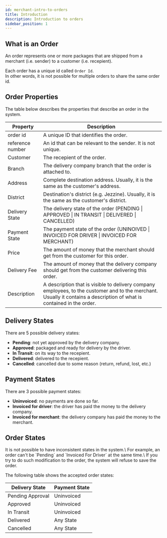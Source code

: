 ```yaml
---
id: merchant-intro-to-orders
title: Introduction
description: Introduction to orders
sidebar_position: 1
---
```


## What is an Order

An order represents one or more packages that are shipped from a merchant (i.e. sender) to a customer (i.e. recepient).

Each order has a unique id called `Order Id`.\
In other words, it is not possible for multiple orders to share the same order id.

## Order Properties

The table below describes the properties that describe an order in the system.

| Property          | Description                                                                                                                                                            |
|-------------------|------------------------------------------------------------------------------------------------------------------------------------------------------------------------|
| order id          | A unique ID that identifies the order.                                                                                                                                 |
| reference number  | An id that can be relevant to the sender.  It is not unique.                                                                                                           |
| Customer          | The recepient of the order.                                                                                                                                            |
| Branch            | The delivery company branch that the order is attached to.                                                                                                             |
| Address           | Complete destination address. Usually, it is the same as the customer's address.                                                                                       |
| District          | Destination's district (e.g. Jezzine). Usually, it is the same as the customer's district.                                                                             |
| Delivery State    | The delivery state of the order (PENDING \| APPROVED \| IN TRANSIT \| DELIVERED \| CANCELLED)                                                                          |
| Payment State     | The payment state of the order (UNINOIVED \| INVOICED FOR DRIVER \| INVOICED FOR MERCHANT)                                                                             |
| Price             | The amount of money that the merchant should get from the customer for this order.                                                                                     |
| Delivery Fee      | The amount of money that the delivery company should get from the customer delivering this order.                                                                      |
| Description       | A description that is visible to delivery company employees, to the customer and to the merchant. Usually it contains a description of what is contained in the order. |

## Delivery States

There are 5 possible delivery states:
- **Pending**: not yet approved by the delivery company.
- **Approved**: packaged and ready for delivery by the driver.
- **In Transit**: on its way to the recepient.
- **Delivered**: delivered to the recepient.
- **Cancelled**: cancelled due to some reason (return, refund, lost, etc.)

## Payment States

There are 3 possible payment states:
- **Uninvoiced**: no payments are done so far.
- **Invoiced for driver**: the driver has paid the money to the delivery company.
- **Invoiced for merchant**: the delivery company has paid the money to the merchant.

## Order States

<Warning>
It is not possible to have inconsistent states in the system.\
For example, an order can't be `Pending` and `Invoiced For Driver` at the same time.\
If you try to do such modification to the order, the system will refuse to save the order.
</Warning>


The following table shows the accepted order states:

| Delivery State | Payment State |
|----------------|---------------|
| Pending Approval        | Uninvoiced    |
| Approved       | Uninvoiced    |
| In Transit     | Uninvoiced    |
| Delivered      | Any State     |
| Cancelled      | Any State     |







